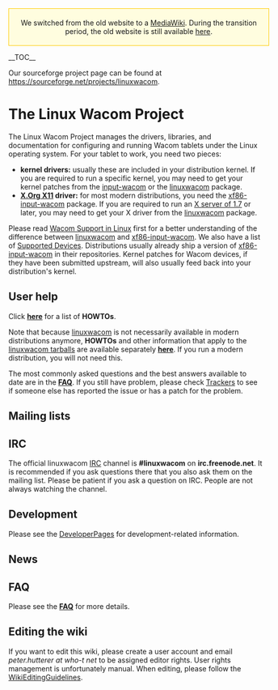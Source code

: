 <div style="padding:5px; border:1px solid #ffcc00; text-align:center; background:#FFFDDF; width:100%; margin-bottom:.2em;">
We switched from the old website to a [http://www.mediawiki.org MediaWiki].
During the transition period, the old website is still available
[http://linuxwacom.sourceforge.net/index_old.php here].
</div>

__TOC__

Our sourceforge project page can be found at https://sourceforge.net/projects/linuxwacom.

= The Linux Wacom Project =

The Linux Wacom Project manages the drivers, libraries, and documentation for configuring and running Wacom tablets under the Linux operating system.
For your tablet to work, you need two pieces:
* '''kernel drivers:''' usually these are included in your distribution kernel. If you are required to run a specific kernel, you may need to get your kernel patches from the [[input-wacom]] or the [[linuxwacom]] package.
* '''[http://www.x.org X.Org X11] driver:''' for most modern distributions, you need the [[xf86-input-wacom]] package. If you are required to run an [http://who-t.blogspot.com/2009/10/x11r75-released-but-what-is-it.html X server of 1.7] or later, you may need to get your X driver from the [[linuxwacom]] package.

Please read [http://who-t.blogspot.com/2010/09/wacom-support-in-linux.html Wacom Support in Linux] first for a better understanding of the difference between [[linuxwacom]] and [[xf86-input-wacom]]. We also have a list of [[Supported Devices]]. Distributions usually already ship a version of [[xf86-input-wacom]] in their repositories. Kernel patches for Wacom devices, if they have been submitted upstream, will also usually feed back into your distribution's kernel.

== User help ==
Click '''[[:Category:HOWTO|here]]''' for a list of '''HOWTOs'''.

Note that because [[linuxwacom]] is not necessarily available in modern distributions anymore, '''HOWTOs''' and other information that apply to the [http://sourceforge.net/projects/linuxwacom/files/ linuxwacom tarballs] are available separately '''[[:Category:Linuxwacom|here]]'''. If you run a modern distribution, you will not need this.

The most commonly asked questions and the best answers available to date are in the '''[[FAQ]]'''. If you still have problem, please check [http://sourceforge.net/tracker/?group_id=69596 Trackers] to see if someone else has reported the issue or has a patch for the problem.

== Mailing lists ==
{{:Mailing lists}}

== IRC ==
The official linuxwacom [[IRC]] channel is '''#linuxwacom''' on '''irc.freenode.net'''.  It is recommended if you ask questions there that you also ask them on the mailing list.  Please be patient if you ask a question on IRC.  People are not always watching the channel.

== Development ==
Please see the [[:Category:DeveloperPages|DeveloperPages]] for development-related information.

== News ==
{{:News}}

== FAQ ==
Please see the '''[[FAQ]]''' for more details.

== Editing the wiki ==
If you want to edit this wiki, please create a user account and email ''peter.hutterer at who-t net'' to be assigned editor rights. User rights management is unfortunately manual.
When editing, please follow the [[WikiEditingGuidelines]].